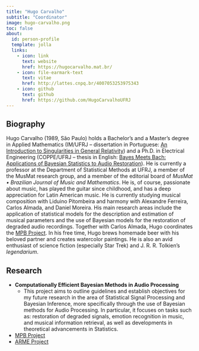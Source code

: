 ```yaml
---
title: "Hugo Carvalho"
subtitle: "Coordinator"
image: hugo-carvalho.png
toc: false
about:
  id: person-profile
  template: jolla
  links:
    - icon: link
      text: website
      href: https://hugocarvalho.mat.br/
    - icon: file-earmark-text
      text: vitae
      href: http://lattes.cnpq.br/4007053253975343
    - icon: github
      text: github
      href: https://github.com/HugoCarvalhoUFRJ
---
```


:::{#person-profile}
:::

## Biography
Hugo Carvalho (1989, São Paulo) holds a Bachelor's and a Master's degree in Applied Mathematics (IM/UFRJ -- dissertation in Portuguese: [An Introduction to Singularities in General Relativity](http://objdig.ufrj.br/11/dissert/795029.pdf)) and a Ph.D. in Electrical Engineering (COPPE/UFRJ -- thesis in English: [Bayes Meets Bach: Applications of Bayesian Statistics to Audio Restoration](http://www.pee.ufrj.br/index.php/pt/producao-academica/teses-de-doutorado/2017-1/2016033153-bayes-meets-bach-applications-of-bayesian-statistics-to-audio-restoration/file)). He is currently a professor at the Department of Statistical Methods at UFRJ, a member of the MusMat research group, and a member of the editorial board of *MusMat • Brazilian Journal of Music and Mathematics*. He is, of course, passionate about music, has played the guitar since childhood, and has a deep appreciation for Latin American music. He is currently studying musical composition with Liduino Pitombeira and harmony with Alexandre Ferreira, Carlos Almada, and Daniel Moreira. His main research areas include the application of statistical models for the description and estimation of musical parameters and the use of Bayesian models for the restoration of degraded audio recordings. Together with Carlos Almada, Hugo coordinates the [MPB Project](https://projetompb.com.br/). In his free time, Hugo brews homemade beer with his beloved partner and creates watercolor paintings. He is also an avid enthusiast of science fiction (especially Star Trek) and J. R. R. Tolkien's *legendarium*.

## Research
* **Computationally Efficient Bayesian Methods in Audio Processing**
  - This project aims to outline guidelines and establish objectives for my future research in the area of Statistical Signal Processing and Bayesian Inference, more specifically through the use of Bayesian methods for Audio Processing. In particular, it focuses on tasks such as: restoration of degraded signals, emotion recognition in music, and musical information retrieval, as well as developments in theoretical advancements in Statistics.
* [MPB Project](https://projetompb.com.br/)
* [ARME Project](https://arme-project.co.uk/)
